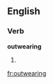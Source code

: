 ==English==

===Verb===
'''outwearing'''

# {{third-person singular of|[[outwear]]}}

[[fr:outwearing]]